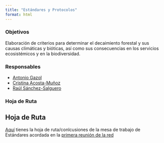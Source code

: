 ```yaml
---
title: "Estándares y Protocolos"
format: html
---
```


### Objetivos 
Elaboración de criterios para determinar el decaimiento forestal y sus causas climáticas y bióticas, así como sus consecuencias en los servicios ecosistémicos y en la biodiversidad. 

### Responsables
- [Antonio Gazol](../../people/gazol_burgos)
- [Cristina Acosta-Muñoz](../../people/acosta_cristina)
- [Raúl Sánchez-Salguero](../../people/sanchez_salguero)

### Hoja de Ruta
::: {.callout-tip}
## Hoja de Ruta
[Aquí](../assets/202409_nerja/estandares_atribuciones_nerja_octubre_2024.pdf) tienes la hoja de ruta/conlcusiones de la mesa de trabajo de Estándares
acordada en la [primera reunión de la red](../workshops/202409_nerja/programa.qmd)
:::
